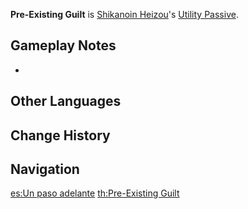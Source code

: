 {{Talent Infobox
|image         = Talent Pre-Existing Guilt.png
|character     = Shikanoin Heizou
|type          = Utility Passive
|info          = Decreases [[sprinting]] [[Stamina]] consumption for your own party members by 20%.<br />Not stackable with Passive Talents that provide the exact same effects.
|utility1      = Sprinting
|utility2      = Stamina
|utility3      = Party
|utility4      = Party Sprinting Stamina Reduction
}}
'''Pre-Existing Guilt''' is [[Shikanoin Heizou]]'s [[Utility Passive]].

==Gameplay Notes==
* {{TalentNote|character=Heizou|talent=Pre-Existing Guilt|alive}}
{{Talents by Category List|Party Sprinting Stamina Reduction Talents|header=identical|nottitle=Pre-Existing Guilt}}

==Other Languages==
{{Other Languages
|en      = Pre-Existing Guilt
|zhs     = 有罪在先
|zhs_rm  = Yǒuzuì Zàixiān
|zht     = 在罪之先
|zht_rm  = Yǒuzuì Zàixiān
|zh_tl   = 
|ja      = 罪より前に
|ja_rm   = Tsumi Yori Mae ni{{Assumed}}
|ja_tl   = Before the Crime
|ko      = 범인보다 한발 먼저
|ko_rm   = Beominboda Hanbal Meonjeo
|ko_tl   = One Step Ahead of the Criminal
|es      = Un paso adelante
|es_tl   = A Step Ahead
|fr      = Culpabilité préexistante
|fr_tl   = Pre-Existing Guilt
|ru      = Предшествующая вина
|ru_tl   = 
|th      = Pre-Existing Guilt
|vi      = Có Tội Từ Trước
|vi_tl   = 
|de      = Verbrechen zuvorkommen
|de_tl   = Crime Pre-Emption
|id      = Pre-Existing Guilt
|pt      = Culpa Pré-Existente
|pt_tl   = 
}}

==Change History==
{{Change History|2.8}}

==Navigation==
{{Talent Navbox|Shikanoin Heizou}}

[[es:Un paso adelante]]
[[th:Pre-Existing Guilt]]